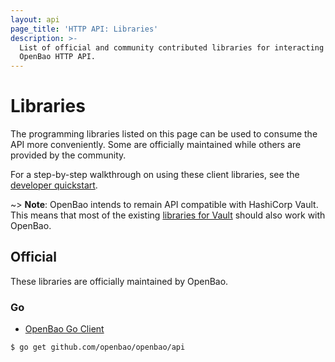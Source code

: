 ```yaml
---
layout: api
page_title: 'HTTP API: Libraries'
description: >-
  List of official and community contributed libraries for interacting with the
  OpenBao HTTP API.
---
```


# Libraries

The programming libraries listed on this page can be used to consume the API more conveniently.
Some are officially maintained while others are provided by the community.

For a step-by-step walkthrough on using these client libraries, see the [developer quickstart](/docs/get-started/developer-qs).

~> **Note**: OpenBao intends to remain API compatible with HashiCorp Vault. This
means that most of the existing [libraries for
Vault](https://developer.hashicorp.com/vault/api-docs/libraries) should also
work with OpenBao.

## Official

These libraries are officially maintained by OpenBao.

### Go

- [OpenBao Go Client](https://github.com/openbao/openbao/tree/main/api)

```shell-session
$ go get github.com/openbao/openbao/api
```

